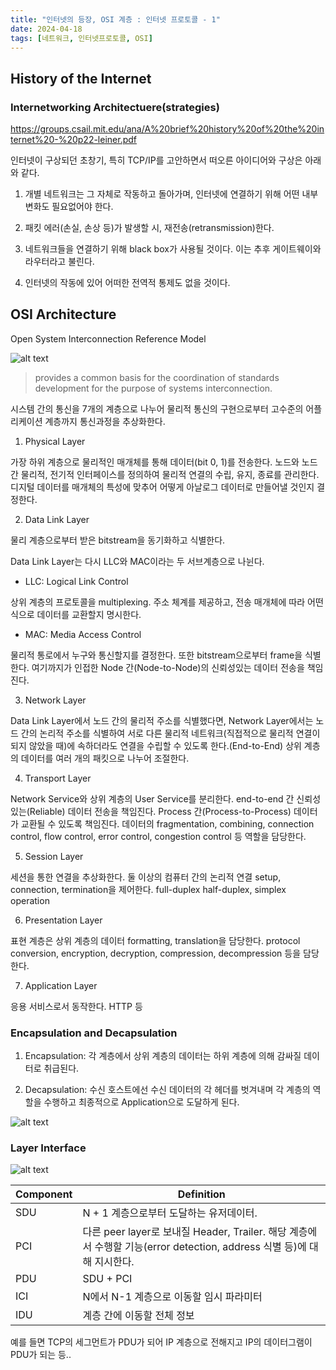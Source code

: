 ```yaml
---
title: "인터넷의 등장, OSI 계층 : 인터넷 프로토콜 - 1"
date: 2024-04-18
tags: [네트워크, 인터넷프로토콜, OSI]
---
```




## History of the Internet

### Internetworking Architectuere(strategies)

https://groups.csail.mit.edu/ana/A%20brief%20history%20of%20the%20internet%20-%20p22-leiner.pdf

인터넷이 구상되던 초창기, 특히 TCP/IP를 고안하면서 떠오른 아이디어와 구상은 아래와 같다.

1. 개별 네트워크는 그 자체로 작동하고 돌아가며, 인터넷에 연결하기 위해 어떤 내부 변화도 필요없어야 한다.

2. 패킷 에러(손실, 손상 등)가 발생할 시, 재전송(retransmission)한다.

3. 네트워크들을 연결하기 위해 black box가 사용될 것이다. 이는 추후 게이트웨이와 라우터라고 불린다.

4. 인터넷의 작동에 있어 어떠한 전역적 통제도 없을 것이다.

## OSI Architecture

Open System Interconnection Reference Model

![alt text](/blog/internet_protocol_preview/image.png)

> provides a common basis for the coordination of standards development for the purpose of systems interconnection.

시스템 간의 통신을 7개의 계층으로 나누어 물리적 통신의 구현으로부터 고수준의 어플리케이션 계층까지 통신과정을 추상화한다.

1. Physical Layer

가장 하위 계층으로 물리적인 매개체를 통해 데이터(bit 0, 1)를 전송한다.
노드와 노드 간 물리적, 전기적 인터페이스를 정의하여 물리적 연결의 수립, 유지, 종료를 관리한다.
디지털 데이터를 매개체의 특성에 맞추어 어떻게 아날로그 데이터로 만들어낼 것인지 결정한다.

2. Data Link Layer

물리 계층으로부터 받은 bitstream을 동기화하고 식별한다.

Data Link Layer는 다시 LLC와 MAC이라는 두 서브계층으로 나뉜다.

- LLC: Logical Link Control

상위 계층의 프로토콜을 multiplexing.
주소 체계를 제공하고, 전송 매개체에 따라 어떤 식으로 데이터를 교환할지 명시한다.

- MAC: Media Access Control

물리적 통로에서 누구와 통신할지를 결정한다.
또한 bitstream으로부터 frame을 식별한다.
여기까지가 인접한 Node 간(Node-to-Node)의 신뢰성있는 데이터 전송을 책임진다.

3. Network Layer

Data Link Layer에서 노드 간의 물리적 주소를 식별했다면,
Network Layer에서는 노드 간의 논리적 주소를 식별하여 서로 다른 물리적 네트워크(직접적으로 물리적 연결이 되지 않았을 때)에 속하더라도 연결을 수립할 수 있도록 한다.(End-to-End)
상위 계층의 데이터를 여러 개의 패킷으로 나누어 조절한다.

4. Transport Layer

Network Service와 상위 계층의 User Service를 분리한다.
end-to-end 간 신뢰성 있는(Reliable) 데이터 전송을 책임진다.
Process 간(Process-to-Process) 데이터가 교환될 수 있도록 책임진다.
데이터의 fragmentation, combining, connection control, flow control, error control, congestion control 등 역할을 담당한다.

5. Session Layer

세션을 통한 연결을 추상화한다.
둘 이상의 컴퓨터 간의 논리적 연결 setup, connection, termination을 제어한다.
full-duplex half-duplex, simplex operation

6. Presentation Layer

표현 계층은 상위 계층의 데이터 formatting, translation을 담당한다.
protocol conversion, encryption, decryption, compression, decompression 등을 담당한다.

7. Application Layer

응용 서비스로서 동작한다. HTTP 등

### Encapsulation and Decapsulation

1. Encapsulation:
각 계층에서 상위 계층의 데이터는 하위 계층에 의해 감싸질 데이터로 취급된다.

2. Decapsulation:
수신 호스트에선 수신 데이터의 각 헤더를 벗겨내며 각 계층의 역할을 수행하고 최종적으로 Application으로 도달하게 된다.

![alt text](/blog/internet_protocol_preview/image-1.png)

### Layer Interface

![alt text](/blog/internet_protocol_preview/image-2.png)

| Component | Definition |
| --- | --- | 
| SDU | N + 1 계층으로부터 도달하는 유저데이터. |
| PCI | 다른 peer layer로 보내질 Header, Trailer. 해당 계층에서 수행할 기능(error detection, address 식별 등)에 대해 지시한다. |
| PDU | SDU + PCI |
| ICI | N에서 N-1 계층으로 이동할 임시 파라미터 |
| IDU | 계층 간에 이동할 전체 정보 |

예를 들면 TCP의 세그먼트가 PDU가 되어 IP 계층으로 전해지고
IP의 데이터그램이 PDU가 되는 등..